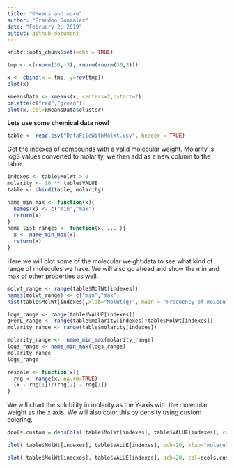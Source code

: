 ```yaml
---
title: "KMeans and more"
author: "Brandon Gonzalez"
date: "February 2, 2019"
output: github_document
---
```


```r
knitr::opts_chunk$set(echo = TRUE)
```
```r
tmp <- c(rnorm(30,-3), rnorm(rnorm(30,3)))

x <- cbind(x = tmp, y=rev(tmp))
plot(x)
```
```r
kmeansData <- kmeans(x, centers=2,nstart=2)
palette(c("red","green"))
plot(x, col=kmeansData$cluster)
```


**Lets use some chemical data now!**
```r
table <- read.csv("DataFileWithMolWt.csv", header = TRUE)
```
Get the indexes of compounds with a valid molecular weight.
Molarity is logS values converted to molarity, we then add as a new column to the table.
```r
indexes <- table$MolWt > 0 
molarity <- 10 ** table$VALUE
table <- cbind(table, molarity)

```

```r
name_min_max <- function(x){
  names(x) <- c("min","max")
  return(x)
}
name_list_ranges <- function(x, ... ){
  x <- name_min_max(x)
  return(x)  
}
```

Here we will plot some of the molecular weight data to see what kind of range of molecules we have. We will also go ahead and show the min and max of other properties as well.
```r
molwt_range <- range(table$MolWt[indexes])
names(molwt_range) <- c("min","max") 
hist(table$MolWt[indexes],xlab="MolWt(g)", main = "Frequency of molecular weights")

logs_range <- range(table$VALUE[indexes])
gPerL_range <- range(table$molarity[indexes]*table$MolWt[indexes])
molarity_range <- range(table$molarity[indexes])

molarity_range <-  name_min_max(molarity_range)
logs_range <- name_min_max(logs_range)
molarity_range
logs_range
```


```r
rescale <- function(x){
  rng <- range(x, na.rm=TRUE)
  (x - rng[1])/(rng[2] - rng[1])
}


```
We will chart the solubility in molarity as the Y-axis with the molecular weight as the x axis. We will also color this by density using custom coloring.
```r
dcols.custom = densCols( table$MolWt[indexes], table$VALUE[indexes], colramp=colorRampPalette(c("green2", "yellow","red2","purple2")))

plot( table$MolWt[indexes], table$VALUE[indexes], pch=20, xlab="molecular weight (g)", ylab="LogS value", main =  "Solubility in Water")

plot( table$MolWt[indexes], table$VALUE[indexes], pch=20, col=dcols.custom, xlab="molecular weight (g)", ylab="LogS value", main =  "Solubility in Water Heat Map")


```
